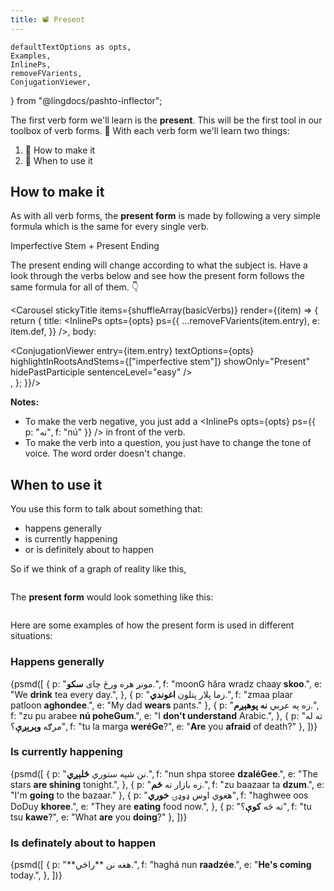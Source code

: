 ```yaml
---
title: 📽 Present
---
```


    defaultTextOptions as opts,
    Examples,
    InlinePs,
    removeFVarients,
    ConjugationViewer,
} from "@lingdocs/pashto-inflector";


The first verb form we'll learn is the **present**. This will be the first tool in our toolbox of verb forms. 🧰 With each verb form we'll learn two things:

1. 🧪 How to make it  
2. 🔨 When to use it

## How to make it

As with all verb forms, the **present form** is made by following a very simple formula which is the same for every single verb.

<Formula>
    Imperfective Stem + <Link to="/verbs/verb-endings/">Present Ending</Link>
</Formula>

The <Link to="/verbs/verb-endings/">present ending</Link> will change according to what the subject is. Have a look through the verbs below and see how the present form follows the same formula for all of them. 👇

<Carousel stickyTitle items={shuffleArray(basicVerbs)} render={(item) => {
    return {
        title: <InlinePs opts={opts} ps={{
            ...removeFVarients(item.entry),
            e: item.def,
        }} />,
        body: <div className="text-left">
            <ConjugationViewer
                entry={item.entry}
                textOptions={opts}
                highlightInRootsAndStems={["imperfective stem"]}
                showOnly="Present"
                hidePastParticiple
                sentenceLevel="easy"
            />
        </div>,
    };
}}/>

**Notes:**

- To make the verb negative, you just add a <InlinePs opts={opts} ps={{ p: "نه", f: "nú" }} /> in front of the verb.
- To make the verb into a question, you just have to change the tone of voice. The word order doesn't change.

## When to use it

You use this form to talk about something that:

- happens generally
- is currently happening
- or is definitely about to happen

So if we think of a graph of reality like this,

<div className="text-center">
    <img src={realityGraph} alt="" className="img-fluid" />
</div>

The **present form** would look something like this: 

<div className="text-center">
    <img src={presentTime} alt="" className="img-fluid" />
</div>

Here are some examples of how the present form is used in different situations:

### Happens generally

<Examples opts={opts}>{psmd([
    {
        p: "مونږ هره ورځ چای **سکو**.",
        f: "moonG hăra wradz chaay **skoo**.",
        e: "We **drink** tea every day.",
    },
    {
        p: "زما پلار پتلون **اغوندي**.",
        f: "zmaa plaar patloon **aghondee**.",
        e: "My dad **wears** pants."
    },
    {
        p: "زه په عربي **نه پوهېږم**.",
        f: "zu pu arabee **nú poheGum**.",
        e: "I **don't understand** Arabic.",
    },
    {
        p: "ته له مرګه **وېرېږې**؟",
        f: "tu la marga **weréGe**?",
        e: "**Are** you **afraid** of death?"
    },
])}</Examples>

### Is currently happening

<Examples opts={opts}>{psmd([
    {
        p: "نن شپه ستوري **ځلېږي**.",
        f: "nun shpa storee **dzaléGee**.",
        e: "The stars **are shining** tonight.",
    },
    {
        p: "زه بازار ته **ځم**.",
        f: "zu baazaar ta **dzum**.",
        e: "I'm **going** to the bazaar."
    },
    {
        p: "هغوي اوس ډوډۍ **خوري**",
        f: "haghwee oos DoDuy **khoree**.",
        e: "They are **eating** food now.",
    },
    {
        p: "ته څه **کوې**؟",
        f: "tu tsu **kawe**?",
        e: "What **are** you **doing**?"
    },
])}</Examples>

### Is definately about to happen

<Examples opts={opts}>{psmd([
    {
        p: "**هغه نن **راځي.",
        f: "haghá nun **raadzée**.",
        e: "**He's coming** today.",
    },
])}</Examples>


